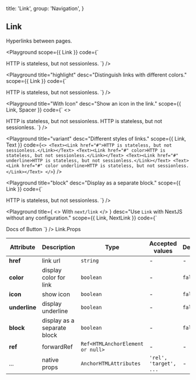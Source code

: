 
  title: 'Link',
  group: 'Navigation',
}

## Link

Hyperlinks between pages.

<Playground
  scope={{ Link }}
  code={`
<Link href="#">HTTP is stateless, but not sessionless.</Link>
`}
/>

<Playground
  title="highlight"
  desc="Distinguish links with different colors."
  scope={{ Link }}
  code={`
<Link href="#" color>HTTP is stateless, but not sessionless.</Link>
`}
/>

<Playground
  title="With Icon"
  desc="Show an icon in the link."
  scope={{ Link, Spacer }}
  code={`
<>
  <Link href="#" icon>HTTP is stateless, but not sessionless.</Link>
  <Spacer h={.5} />
  <Link href="#" icon color>HTTP is stateless, but not sessionless.</Link>
</>
`}
/>

<Playground
  title="variant"
  desc="Different styles of links."
  scope={{ Link, Text }}
  code={`
<>
  <Text><Link href="#">HTTP is stateless, but not sessionless.</Link></Text>
  <Text><Link href="#" color>HTTP is stateless, but not sessionless.</Link></Text>
  <Text><Link href="#" underline>HTTP is stateless, but not sessionless.</Link></Text>
  <Text><Link href="#" color underline>HTTP is stateless, but not sessionless.</Link></Text>
</>
`}
/>

<Playground
  title="block"
  desc="Display as a separate block."
  scope={{ Link }}
  code={`
<Link href="#" block>HTTP is stateless, but not sessionless.</Link>
`}
/>

<Playground
  title={
    <>
      With <Code>next/link</Code>
    </>
  }
  desc="Use `Link` with NextJS without any configuration."
  scope={{ Link, NextLink }}
  code={`
<NextLink legacyBehavior href="/components/button">
  <Link block>Docs of Button</Link>
</NextLink>
`}
/>

<Attributes edit="/pages/components/link.mdx">
<Attributes.Title>Link.Props</Attributes.Title>

| Attribute     | Description                 | Type                             | Accepted values        | Default |
| ------------- | --------------------------- | -------------------------------- | ---------------------- | ------- |
| **href**      | link url                    | `string`                         | -                      | -       |
| **color**     | display color for link      | `boolean`                        | -                      | `false` |
| **icon**      | show icon                   | `boolean`                        | -                      | `false` |
| **underline** | display underline           | `boolean`                        | -                      | `false` |
| **block**     | display as a separate block | `boolean`                        | -                      | `false` |
| **ref**       | forwardRef                  | `Ref<HTMLAnchorElement or null>` | -                      | -       |
| ...           | native props                | `AnchorHTMLAttributes`           | `'rel', 'target', ...` | -       |

</Attributes>

